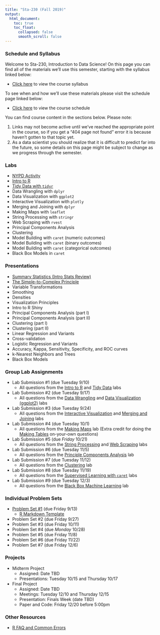 ```yaml
---
title: "Sta-230 (Fall 2019)"
output:
  html_document:
    toc: true
    toc_float:
      collapsed: false
      smooth_scroll: false
---
```


### Schedule and Syllabus

Welcome to Sta-230, Introduction to Data Science!  On this page you can find all of the materials we'll use this semester, starting with the syllabus linked below:

- [Click here](syllabus230f19.html) to view the course syllabus

To see when and how we'll use these materials please visit the schedule page linked below:

- [Click here](tabs230f19.html) to view the course schedule

You can find course content in the sections below.  Please note:

1. Links may not become active until we've reached the appropriate point in the course, so if you get a "404 page not found" error it is because haven't gotten to that topic yet.
2. As a data scientist you should realize that it is difficult to predict far into the future, so some details on this page might be subject to change as we progress through the semester.

### Labs

- [NYPD Activity](s230f19/Using_Data.html)
- [Intro to R](s230f19/Intro_to_R.html)
- [Tidy Data with `tidyr`](s230f19/Tidy_Data.html)
- Data Wrangling with `dplyr`
- Data Visualization with `ggplot2`
- Interactive Visualization with `plotly`
- Merging and Joining with `dplyr`
- Making Maps with `leaflet`
- String Processing with `stringr`
- Web Scraping with `rvest`
- Principal Components Analysis
- Clustering
- Model Building with `caret` (numeric outcomes)
- Model Building with `caret` (binary outcomes)
- Model Building with `caret` (categorical outcomes)
- Black Box Models in `caret`

### Presentations

- [Summary Statistics (Intro Stats Review)](s230f19/summaries_pres.html)
- [The Simple-to-Complex Principle](s230f19/simple_complex.html)
- Variable Transformations
- Smoothing
- Densities
- Visualization Principles
- Intro to R Shiny
- Principal Components Analysis (part I)
- Principal Components Analysis (part II)
- Clustering (part I)
- Clustering (part II)
- Linear Regression and Variants
- Cross-validation
- Logistic Regression and Variants
- Accuracy, Kappa, Sensitivity, Specificity, and ROC curves
- k-Nearest Neighbors and Trees
- Black Box Models

### Group Lab Assignments

- Lab Submission #1 (due Tuesday 9/10)
    - All questions from the [Intro to R](s230f19/Intro_to_R.html) and [Tidy Data](s230f19/tidyr.html) labs
- Lab Submission #2 (due Tuesday 9/17)
    - All questions from the [Data Wrangling](s230f19/dplyr.html) and [Data Visualization (ggplot2)](s230f19/ggplot.html) labs
- Lab Submission #3 (due Tuesday 9/24)
    - All questions from the [Interactive Visualization](s230f19/dplyr.html) and [Merging and Joining](s230f19/ggplot.html) labs
- Lab Submission #4 (due Tuesday 10/1)
    - All questions from the [Making Maps](s230f19/maps.html) lab (Extra credit for doing the [Making Tables](s230f19/tables.html) on-your-own questions)
- Lab Submission #5 (due *Friday* 10/21)
    - All questions from the [String Processing](s230f19/stringr.html) and [Web Scraping](s230f19/scraping.html) labs
- Lab Submission #6 (due Tuesday 11/5)
    - All questions from the [Principle Components Analysis](s230f19/pca.html) lab
- Lab Submission #7 (due Tuesday 11/12)
    - All questions from the [Clustering](s230f19/clustering.html) lab
- Lab Submission #8 (due Tuesday 11/19)
    - All questions from the [Supervised Learning with `caret`](s230f19/caret1.html) labs
- Lab Submission #9 (due Tuesday 12/3)
    - All questions from the [Black Box Machine Learning](s230f19/black_box_lab.html) lab
                      
    
### Individual Problem Sets

- [Problem Set #1](s230f19/f19_hw1.html) (due Friday 9/13)
     - [R Markdown Template](s230f19/f19_hw1.Rmd)
- Problem Set #2 (due Friday 9/27)
- Problem Set #3 (due Friday 10/11)
- Problem Set #4 (due *Monday* 10/28)
- Problem Set #5 (due Friday 11/8)
- Problem Set #6 (due Friday 11/22)
- Problem Set #7 (due Friday 12/6)


### Projects

- Midterm Project
    - Assigned: Date TBD
    - Presentations: Tuesday 10/15 and Thursday 10/17
- Final Project
    - Assigned: Date TBD
    - Meetings: Tuesday 12/10 and Thursday 12/15
    - Presentation: Finals Week (date TBD)
    - Paper and Code: Friday 12/20 before 5:00pm

### Other Resources

- [R FAQ and Common Errors](s230f19/R_FAQ_Errors.html)